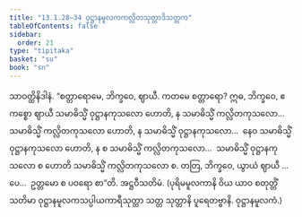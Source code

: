```yaml
---
title: "13.1.28–34 ဝုဋ္ဌာနမူလကကလ္လိတသုတ္တာဒိသတ္တက"
tableOfContents: false
sidebar:
  order: 21
type: "tipitaka"
basket: "su"
book: "sn"
---
```



<DynamicBreadcrumb />

<Division number="689–695" book="sn" e="ch" v="18" p="386">

<Paragraph number="1323" book="sn">
သာဝတ္ထိနိဒါနံ. “စတ္တာရောမေ, ဘိက္ခဝေ, ဈာယီ. ကတမေ စတ္တာရော? ဣဓ, ဘိက္ခဝေ, ဧကစ္စော ဈာယီ သမာဓိသ္မိံ ဝုဋ္ဌာနကုသလော ဟောတိ, န သမာဓိသ္မိံ ကလ္လိတကုသလော…  သမာဓိသ္မိံ ကလ္လိတကုသလော ဟောတိ, န သမာဓိသ္မိံ ဝုဋ္ဌာနကုသလော…  နေဝ သမာဓိသ္မိံ ဝုဋ္ဌာနကုသလော ဟောတိ, န စ သမာဓိသ္မိံ ကလ္လိတကုသလော…  သမာဓိသ္မိံ ဝုဋ္ဌာနကုသလော စ ဟောတိ သမာဓိသ္မိံ ကလ္လိတကုသလော စ. တတြ, ဘိက္ခဝေ, ယွာယံ ဈာယီ …ပေ…  ဥတ္တမော စ ပဝရော စာ”တိ.

</Paragraph>
</Division>

<Paragraph number="1324" type="center" book="sn">
အဋ္ဌဝီသတိမံ.



</Paragraph>

<Paragraph number="1325" book="sn">
(ပုရိမမူလကာနိ ဝိယ ယာဝ စတုတ္တိံသတိမာ ဝုဋ္ဌာနမူလကသပ္ပါယကာရီသုတ္တာ သတ္တ သုတ္တာနိ ပူရေတဗ္ဗာနိ. ဝုဋ္ဌာနမူလကံ.)
</Paragraph>